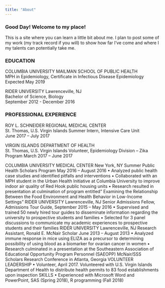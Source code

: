 ```yaml
---
title: "About"
---
```






### Good Day! Welcome to my place!






This is a site where you can learn a little bit about me. I plan to post some
of my work (my track record if you will) to show how far I've come and 
where I my talents can potentially take me. 

### EDUCATION
COLUMBIA UNIVERSITY MAILMAN SCHOOL OF PUBLIC HEALTH       		            	
MPH in Epidemiology, Certificate in Infectious Disease Epidemiology 
Expected May 2019
    

RIDER UNIVERSITY
Lawrenceville, NJ				   		       	      
Bachelor of Science, Biology 	
September 2012 - December 2016

	
### PROFESSIONAL EXPERIENCE
ROY L. SCHNEIDER REGIONAL MEDICAL CENTER              		         		
St. Thomas, U.S. Virgin Islands
Summer Intern, Intensive Care Unit	
June 2017 – July 2017


VIRGIN ISLANDS DEPARTMENT OF HEALTH  
St. Thomas, U.S. Virgin Islands
Volunteer, Epidemiology Division – Zika Program 
March 2017 – June 2017



COLUMBIA UNIVERSITY MEDICAL CENTER
New York, NY
Summer Public Health Scholars Program				                      		              May 2016 – August 2016
•	Analyzed public health case studies and identified pitfalls and interventions
•	Collaborated with an MPH student in the Urban Health Initiative at Columbia University to improve indoor air quality of Red Hook public housing units
•	Research resulted in presentation at culmination of program entitled” Examining the Relationship Between the Food Environment and Health Behavior in Low-Income Settings”
RIDER UNIVERSITY							     		                         Lawrenceville, NJ
Senior Admissions Fellow, Admissions Tour Guide,				   	                       September 2015 – May 2016
•	Supervised and trained 50 newly hired tour guides to disseminate information regarding the university to prospective students and families
•	Selected for 3 panel discussions to communicate my academic experiences to prospective students and their families
RIDER UNIVERSITY	  						      		                         Lawrenceville, NJ
Research Assistant, Ronald E. McNair Scholar			       	          	 	              June 2013 – August 2013
•	Analyzed immune response in mice using ELIZA as a precursor to determining possibility of using blood as a biomarker for ovarian cancer in women
•	Research culminated in a presentation at the Southeastern Association of Educational Opportunity Program Personnel (SAEOPP) McNair/SSS Scholars Research Conference in Atlanta, Georgia
VOLUNTEER LEADERSHIP
•	Volunteer, April 2017. Volunteered with U.S. Virgin Islands Department of Health to distribute health permits to 83 food establishments upon inspection
SKILLS
•	Experienced with Microsoft Word and PowerPoint, SAS (Spring 2018), R programming (Fall 2018)

